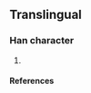 ==Translingual==

===Han character===
{{Han char|rn=5|rad=乙|as=03|sn=4|four=|canj=土弓 (GN)}}

# {{defn|Han}}

====References====
{{Han ref|kx=0084.071|dkj=|dj=|hdz=|uh=340B|ud=13323|bh=|bd=}}